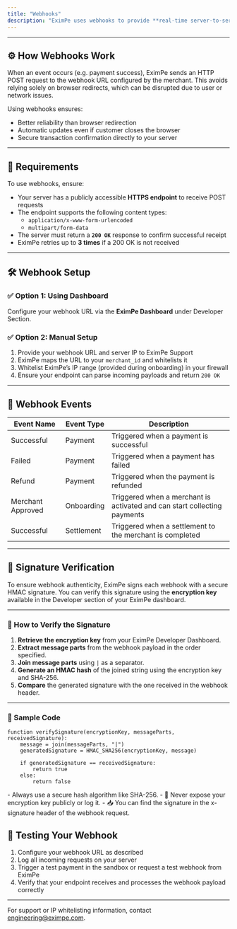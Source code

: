 ```yaml
---
title: "Webhooks"
description: "EximPe uses webhooks to provide **real-time server-to-server (S2S) updates** for key payment events, such as successful transactions, refunds and settlements. This ensures a reliable and secure flow of information between EximPe and your backend."
---
```


---

## ⚙️ How Webhooks Work

When an event occurs (e.g. payment success), EximPe sends an HTTP POST request to the webhook URL configured by the merchant. This avoids relying solely on browser redirects, which can be disrupted due to user or network issues.

Using webhooks ensures:

- Better reliability than browser redirection
- Automatic updates even if customer closes the browser
- Secure transaction confirmation directly to your server

---

## 🔐 Requirements

To use webhooks, ensure:

- Your server has a publicly accessible **HTTPS endpoint** to receive POST requests
- The endpoint supports the following content types:
  - `application/x-www-form-urlencoded`
  - `multipart/form-data`
- The server must return a **`200 OK`** response to confirm successful receipt
- EximPe retries up to **3 times** if a 200 OK is not received

---

## 🛠️ Webhook Setup

### ✅  Option 1: Using Dashboard

Configure your webhook URL via the **EximPe Dashboard** under Developer Section.

### ✅  Option 2: Manual Setup

1. Provide your webhook URL and server IP to EximPe Support
2. EximPe maps the URL to your `merchant_id` and whitelists it
3. Whitelist EximPe’s IP range (provided during onboarding) in your firewall
4. Ensure your endpoint can parse incoming payloads and return `200 OK`

---

## 📩  Webhook Events

| **Event Name**    | **Event Type** | **Description**                                                          |
| ----------------- | -------------- | ------------------------------------------------------------------------ |
| Successful        | Payment        | Triggered when a payment is successful                                   |
| Failed            | Payment        | Triggered when a payment has failed                                      |
| Refund            | Payment        | Triggered when the payment is refunded                                   |
| Merchant Approved | Onboarding     | Triggered when a merchant is activated and can start collecting payments |
| Successful        | Settlement     | Triggered when a settlement to the merchant is completed                 |

---

## 🔐 Signature Verification

To ensure webhook authenticity, EximPe signs each webhook with a secure HMAC signature. You can verify this signature using the **encryption key** available in the Developer section of your EximPe dashboard.

---

### 🧪 How to Verify the Signature

1. **Retrieve the encryption key** from your EximPe Developer Dashboard.
2. **Extract message parts** from the webhook payload in the order specified.
3. **Join message parts** using `|` as a separator.
4. **Generate an HMAC hash** of the joined string using the encryption key and SHA-256.
5. **Compare** the generated signature with the one received in the webhook header.

---

### 📝 Sample Code

```pseudo
function verifySignature(encryptionKey, messageParts, receivedSignature):
    message = join(messageParts, "|")
    generatedSignature = HMAC_SHA256(encryptionKey, message)
    
    if generatedSignature == receivedSignature:
        return true
    else:
        return false
```

<Warning>
- Always use a secure hash algorithm like SHA-256.
- 🔐 Never expose your encryption key publicly or log it.
- 📥 You can find the signature in the x-signature header of the webhook request.
</Warning>

## 🧪 Testing Your Webhook

1. Configure your webhook URL as described
2. Log all incoming requests on your server
3. Trigger a test payment in the sandbox or request a test webhook from EximPe
4. Verify that your endpoint receives and processes the webhook payload correctly

---

For support or IP whitelisting information, contact [engineering@eximpe.com](mailto:engineering@eximpe.com).
